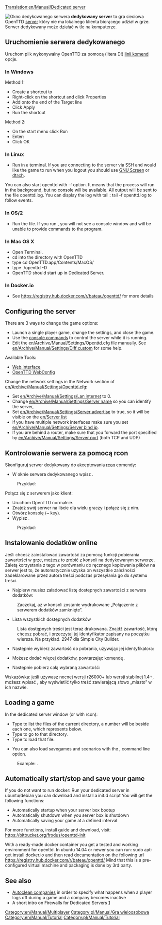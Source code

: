 [[Translation:en/Manual/Dedicated server]]

[[File:en/Manual/Dedicated server.png|right|frame|Okno dedykowanego serwera]] '''dedykowany server''' to gra sieciowa OpenTTD [[pl/Manual/Serwer|server]] który nie ma lokalnego klienta biorącego udział w grze. Serwer dedykowany może działać w tle na komputerze.

==Uruchomienie serwera dedykowanego==
Uruchom plik wykonywalny OpenTTD za pomocą {{en/C|-D|}} (litera D!) [[pl/Manual/Linia komend|linii komend]] opcje. 

===In Windows===
Method 1:
*Create a shortcut to {{en/C|openttd.exe|}}
*Right-click on the shortcut and click Properties
*Add {{en/C|-D|}} onto the end of the Target line
*Click Apply
*Run the shortcut


Method 2:
*On the start menu click Run
*Enter: {{en/C|"c:\(path to openttd)\openttd.exe" -D|}}
*Click OK

===In Linux===
*Run {{en/C|openttd -D|}} in a terminal. If you are connecting to the server via SSH and would like the game to run when you logout you should use [http://www.gnu.org/software/screen/ GNU Screen] or [http://dtach.sourceforge.net/ dtach].

You can also start openttd with -f option. It means that the process will run in the background, but no console will be available. All output will be sent to the file openttd.log. You can display the log with tail : tail -f openttd.log to follow events.

===In OS/2===
*Run the {{en/C|dedicated.cmd|}} file. If you run {{en/C|openttd -D|}}, you will not see a console window and will be unable to provide commands to the program.

===In Mac OS X===
*Open Terminal.
*cd into the directory with OpenTTD
*type cd OpenTTD.app/Contents/MacOS/
*type ./openttd -D
*OpenTTD should start up in Dedicated Server.

===In Docker.io ===
* See https://registry.hub.docker.com/r/bateau/openttd/ for more details

==Configuring the server==
There are 3 ways to change the game options:
*Launch a single player game, change the settings, and close the game.
*Use the [[en/Manual/Console#server-commands|console commands]] to control the server while it is running.
*Edit the [[en/Archive/Manual/Settings/Openttd.cfg]] file manually. See [[en/Archive/Manual/Settings/Diff custom]] for some help.
Available Tools:
*[http://www.tt-forums.net/viewtopic.php?f=29&t=33967 Web Interface]
*[http://olex.biz/en/software/spiele/openttd-webconfig OpenTTD WebConfig]


Change the network settings in the Network section of [[en/Archive/Manual/Settings/Openttd.cfg]]:
*Set [[en/Archive/Manual/Settings/Lan internet]] to 0.
*Change [[en/Archive/Manual/Settings/Server name]] so you can identify the server, 
*Set [[en/Archive/Manual/Settings/Server advertise]] to true, so it will be visible on the [[en/Server list]]
*If you have multiple network interfaces make sure you set [[en/Archive/Manual/Settings/Server bind ip]].
*If you are behind a router, make sure that you forward the port specified by [[en/Archive/Manual/Settings/Server port]] (both TCP and UDP)

==Kontrolowanie serwera za pomocą rcon==
Skonfiguruj serwer dedykowany do akceptowania [[en/Manual/Console#server-commands|rcon]]<!--[[Konsola/Pl#Server_commands|rcon]] ~~~~ --> comendy:
*W oknie serwera dedykowanego wpisz {{en/C|rcon_pw <password>|}}. 
:Przykład: {{en/C|rcon_pw x8na7f|}}


Połącz się z serwerem jako klient:
*Uruchom OpenTTD normalnie.
*Znajdź swój serwer na liście dla wielu graczy i połącz się z nim.
*Otwórz konsolę (~ key).
*Wypisz {{en/C|rcon <password> "<command>"|}}. 
:Przykład: {{en/C|rcon x8na7f "kick 5"|}}

==Instalowanie dodatków online==
Jeśli chcesz zainstalować zawartość za pomocą funkcji pobierania zawartości w grze, możesz to zrobić z konsoli na dedykowanym serwerze. Zaletą korzystania z tego w porównaniu do ręcznego kopiowania plików na serwer jest to, że automatycznie uzyska on wszystkie zależności zadeklarowane przez autora treści podczas przesyłania go do systemu treści.

*Najpierw musisz załadować listę dostępnych zawartości z serwera dodatków:
:{{en/C|content update|}}
:Zaczekaj, aż w konsoli zostanie wydrukowane „Połączenie z serwerem dodatków zamknięte”.

*Lista wszystkich dostępnych dodatków
:{{en/C|content state|}}
:Lista dostępnych treści jest teraz drukowana. Znajdź zawartość, którą chcesz pobrać, i przeczytaj jej identyfikator zapisany na początku wiersza. Na przykład. 2947 dla Simple City Builder.

*Następnie wybierz zawartość do pobrania, używając jej identyfikatora:
:{{en/C|content select 2947|}}

*Możesz dodać więcej dodatków, powtarzając komendę {{en/C|content select|}} .

*Następnie pobierz całą wybraną zawartość:
::{{en/C|content download|}}

Wskazówka: jeśli używasz nocnej wersji r26000+ lub wersji stabilnej 1.4+, możesz wpisać {{en/C|content state city|}} , aby wyświetlić tylko treść zawierającą słowo „miasto” w ich nazwie.

==Loading a game==
In the dedicated server window (or with rcon):
*Type {{en/C|ls|}} to list the files of the current directory, a number will be beside each one, which represents {{en/C|<number>|}} below.
*Type {{en/C|cd <number>|}} to go to that directory.
*Type {{en/C|load <number>|}} to load that file.

*You can also load savegames and scenarios with the {{en/C|-g "<filename>"|}}, command line option. 
:Example: {{en/C|openttd.exe -D -g "scenario/echo.scn"|}}.

== Automatically start/stop and save your game ==
If you do not want to run docker: Run your dedicated server in ubuntu/debian you can download and install a init.d script
You will get the following functions:
* Automatically startup when your server box bootup
* Automatically shutdown when you server box is shutdown
* Automatically saving your game at a defined interval
For more functions, install guide and download, visit: https://bitbucket.org/frodus/openttd-init

With a ready-made docker container you get a tested and working environment for openttd.
In ubuntu 14.04 or newer you can run: sudo apt-get install docker.io and then read documentation on the following url
https://registry.hub.docker.com/r/bateau/openttd/
Mind that this is a pre-configured virtual machine and packaging is done by 3rd party.


==See also==
*[[en/Archive/Manual/Settings/Autoclean companies|Autoclean companies]]   in order to specify what happens when a player logs off during a game and a company becomes inactive
*A short intro on Firewalls for  Dedicated Servers [http://www.uk2.net/blog/why-is-a-firewall-important-for-your-dedicated-server-2/]

[[Category:en/Manual/Multiplayer]] [[Category:pl/Manual/Gra wieloosobowa]]
[[Category:en/Manual/Tutorial]] [[Category:pl/Manual/Tutorial]]